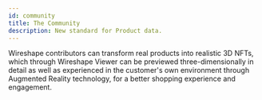 ```yaml
---
id: community
title: The Community
description: New standard for Product data.
---
```


Wireshape contributors can transform real products into realistic 3D NFTs, which through Wireshape Viewer can be previewed three-dimensionally in detail as well as experienced in the customer's own environment through Augmented Reality technology, for a better shopping experience and engagement.
